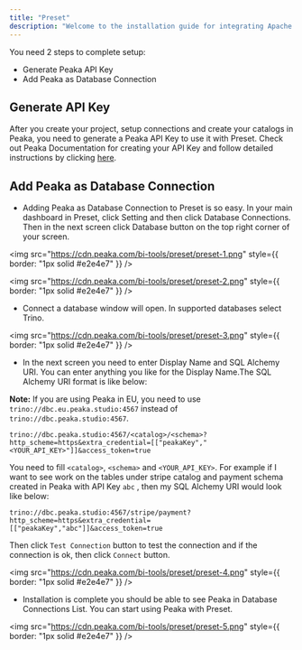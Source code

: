 ```yaml
---
title: "Preset"
description: "Welcome to the installation guide for integrating Apache Preset with Peaka. As a leading data platform, Peaka provides seamless integration with various business intelligence and data visualization platforms, including Apache Preset. This document will guide you through the step-by-step process to set up this integration, enabling you to unlock the full potential of your data. Please follow each step carefully to ensure a successful setup."
---
```


You need 2 steps to complete setup:

- Generate Peaka API Key
- Add Peaka as Database Connection

## Generate API Key

After you create your project, setup connections and create your catalogs in Peaka, you need to generate a Peaka API Key to use it with Preset.
Check out Peaka Documentation for creating your API Key and follow detailed instructions by clicking [here](https://docs.peaka.com/how-to-guides/how-to-generate-api-keys).

## Add Peaka as Database Connection

- Adding Peaka as Database Connection to Preset is so easy. In your main dashboard in Preset, click Setting and then click Database Connections.
  Then in the next screen click Database button on the top right corner of your screen.

<img
  src="https://cdn.peaka.com/bi-tools/preset/preset-1.png"
  style={{ border: "1px solid #e2e4e7" }}
/>

<img
  src="https://cdn.peaka.com/bi-tools/preset/preset-2.png"
  style={{ border: "1px solid #e2e4e7" }}
/>

- Connect a database window will open. In supported databases select Trino.

<img
  src="https://cdn.peaka.com/bi-tools/preset/preset-3.png"
  style={{ border: "1px solid #e2e4e7" }}
/>

- In the next screen you need to enter Display Name and SQL Alchemy URI. You can enter anything you like for the Display Name.The SQL Alchemy URI format is like below:

**Note:** If you are using Peaka in EU, you need to use `trino://dbc.eu.peaka.studio:4567` instead of `trino://dbc.peaka.studio:4567`.

`trino://dbc.peaka.studio:4567/<catalog>/<schema>?http_scheme=https&extra_credential=[["peakaKey","<YOUR_API_KEY>"]]&access_token=true`

You need to fill `<catalog>`, `<schema>` and `<YOUR_API_KEY>`. For example if I want to see work on the tables under stripe catalog and payment schema created in Peaka with API Key `abc` , then my SQL Alchemy URI would look like below:

`trino://dbc.peaka.studio:4567/stripe/payment?http_scheme=https&extra_credential=[["peakaKey","abc"]]&access_token=true`

Then click `Test Connection` button to test the connection and if the connection is ok, then click `Connect` button.

<img
  src="https://cdn.peaka.com/bi-tools/preset/preset-4.png"
  style={{ border: "1px solid #e2e4e7" }}
/>
- Installation is complete you should be able to see Peaka in Database Connections
List. You can start using Peaka with Preset.

<img
  src="https://cdn.peaka.com/bi-tools/preset/preset-5.png"
  style={{ border: "1px solid #e2e4e7" }}
/>
